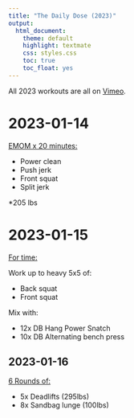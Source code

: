 ```yaml
---
title: "The Daily Dose (2023)"
output:
  html_document:
    theme: default
    highlight: textmate
    css: styles.css
    toc: true
    toc_float: yes
---
```


All 2023 workouts are all on [Vimeo](https://vimeo.com/user124837051).

# 2023-01-14

[EMOM x 20 minutes:](https://vimeo.com/manage/videos/799298435)
   
  - Power clean   
  - Push jerk    
  - Front squat    
  - Split jerk    

*205 lbs

# 2023-01-15 

[For time:](https://vimeo.com/manage/videos/793668886)

Work up to heavy 5x5 of:   

  - Back squat    
  - Front squat    

Mix with:   

  - 12x DB Hang Power Snatch    
  - 10x DB Alternating bench press   
  
## 2023-01-16 

[6 Rounds of:](https://vimeo.com/manage/videos/793638101)

  - 5x Deadlifts (295lbs)    
  - 8x Sandbag lunge (100lbs)    